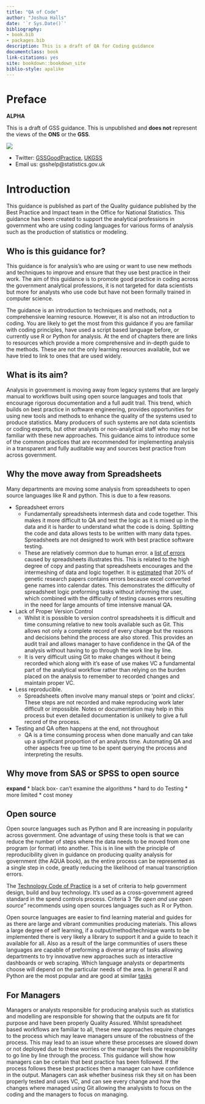 ---
title: "QA of Code"
author: "Joshua Halls"
date: '`r Sys.Date()`'
bibliography:
- book.bib
- packages.bib
description: This is a draft of QA for Coding guidance
documentclass: book
link-citations: yes
site: bookdown::bookdown_site
biblio-style: apalike
---

# Preface {-}

**ALPHA**

This is a draft of GSS guidance. This is unpublished and **does not** represent the views of the **ONS** or the **GSS**.

![](static/logo_alt.jpg)


* Twitter: [GSSGoodPractice](https://twitter.com/gssgoodpractice), [UKGSS](https://twitter.com/ukgss)
* Email us: gsshelp@statistics.gov.uk


# Introduction

This guidance is published as part of the Quality guidance published by the Best Practice and Impact team in the Office for National Statistics. This guidance has been created to support the analytical professions in government who are using coding languages for various forms of analysis such as the production of statistics or modeling.

## Who is this guidance for?

This guidance is for analysis's who are using or want to use new methods and techniques to improve and ensure that they use best practice in their work. The aim of this guidance is to promote good practice in coding across the government analytical professions, it is not targeted for data scientists but more for analysts who use code but have not been formally trained in computer science.  

The guidance is an introduction to techniques and methods, not a comprehensive learning resource. However, it is also not an introduction to coding. You are likely to get the most from this guidance if you are familiar with coding principles, have used a script based language before, or currently use R or Python for analysis. At the end of chapters there are links to resources which provide a more comprehensive and in-depth guide to the methods. These are not the only learning resources available, but we have tried to link to ones that are used widely.

## What is its aim?

Analysis in government is moving away from legacy systems that are largely manual to workflows built using open source languages and tools that encourage rigorous documentation and a full audit trail. This trend, which builds on best practice in software engineering, provides opportunities for using new tools and methods to enhance the quality of the systems used to produce statistics. Many producers of such systems are not data scientists or coding experts, but other analysts or non-analytical staff who may not be familiar with these new approaches. This guidance aims to introduce some of the common practices that are recommended for implementing analysis in a transparent and fully auditable way and sources best practice from across government.

## Why the move away from Spreadsheets

Many departments are moving some analysis from spreadsheets to open source languages like R and python. This is due to a few reasons.

* Spreadsheet errors
  - Fundamentally spreadsheets intermesh data and code together. This makes it more difficult to QA and test the logic as it is mixed up in the data and it is harder to understand what the code is doing. Splitting the code and data allows tests to be written with many data types. Spreadsheets are not designed to work with best practice software testing.   
  - These are relatively common due to human error. a [list of errors](http://www.eusprig.org/horror-stories.htm) caused by spreadsheets illustrates this. This is related to the high degree of copy and pasting that spreadsheets encourages and the intermeshing of data and logic together. It is [estimated](https://genomebiology.biomedcentral.com/articles/10.1186/s13059-016-1044-7) that 20% of genetic research papers contains errors because excel converted gene names into calendar dates. This demonstrates the difficulty of spreadsheet logic preforming tasks without informing the user, which combined with the difficulty of testing causes errors resulting in the need for large amounts of time intensive manual QA.  
* Lack of Proper Version Control
  - Whilst it is possible to version control spreadsheets it is difficult and time consuming relative to new tools available such as Git. This allows not only a complete record of every change but the reasons and decisions behind the process are also stored. This provides an audit trail and allows manager to have confidence in the QA of the analysis without having to go through the work line by line.
  - It is very difficult using Git to make changes without it being recorded which along with it's ease of use makes VC a fundamental part of the analytical workflow rather than relying on the burden placed on the analysis to remember to recorded changes and maintain proper VC.
* Less reproducible.
  - Spreadsheets often involve many manual steps or 'point and clicks'. These steps are not recorded and make reproducing work later difficult or impossible. Notes or documentation may help in this process but even detailed documentation is unlikely to give a full record of the process.
* Testing and QA often happens at the end, not throughout
  - QA is a time consuming process when done manually and can take up a significant proportion of an analysts time. Automating QA and other aspects free up time to be spent querying the process and interpreting the results.

## Why move from SAS or SPSS to open source
**expand**
* black box- can't examine the algorithms
* hard to do Testing
* more limited
* cost money

## Open source

Open source languages such as Python and R are increasing in popularity across government. One advantage of using these tools is that we can reduce the number of steps where the data needs to be moved from one program (or format) into another. This is in line with the principle of reproducibility given in guidance on producing quality analysis for government (the AQUA book), as the entire process can be represented as a single step in code, greatly reducing the likelihood of manual transcription errors.

The [Technology Code of Practice](https://www.gov.uk/government/publications/technology-code-of-practice/technology-code-of-practice) is a set of criteria to help government design, build and buy technology. It’s used as a cross-government agreed standard in the spend controls process. Criteria 3 *"Be open and use open source"* recommends using open sources languages such as R or Python.

Open source languages are easier to find learning material and guides for as there are large and vibrant communities producing materials. This allows a large  degree of self learning, if a output/method/technique wants to be implemented there is very likely a library to support it and a guide to teach it available for all. Also as a result of the large communities of users these languages are capable of preforming a diverse array of tasks allowing departments to try innovative new approaches such as interactive dashboards or web scraping. Which language analysts or departments choose will depend on the particular needs of the area. In general R and Python are the most popular and are good at similar  [tasks](https://www.openriskmanual.org/wiki/Python_versus_R_Language)

## For Managers

Managers or analysts responsible for producing analysis such as statistics and modelling are responsible for showing that the outputs are fit for purpose and have been properly Quality Assured. Whilst spreadsheet based workflows are familiar to all, these new approaches require changes to the process which may leave managers unsure of the robustness of the process. This may lead to an issue where these processes are slowed down or not deployed due to these worries or the manager feels the responsibility to go line by line through the process. This guidance will show how managers can be certain that best practice has been followed. If the process follows these best practices then a manager can have confidence in the output. Managers can ask whether business risk they sit on has been properly tested and uses VC, and can see every change and how the changes where managed using Git allowing the analysists to focus on the coding and the managers to focus on managing.
